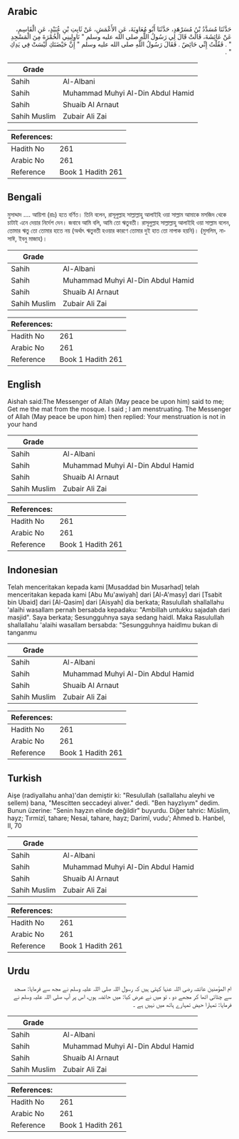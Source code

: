 ## Arabic


<div dir="rtl" lang="ar" style={{fontSize:'larger',backgroundColor:'#f8f9fa',padding:20}}>
حَدَّثَنَا مُسَدَّدُ بْنُ مُسَرْهَدٍ، حَدَّثَنَا أَبُو مُعَاوِيَةَ، عَنِ الأَعْمَشِ، عَنْ ثَابِتِ بْنِ عُبَيْدٍ، عَنِ الْقَاسِمِ، عَنْ عَائِشَةَ، قَالَتْ قَالَ لِي رَسُولُ اللَّهِ صلى الله عليه وسلم ‏"‏ نَاوِلِينِي الْخُمْرَةَ مِنَ الْمَسْجِدِ ‏"‏ ‏.‏ فَقُلْتُ إِنِّي حَائِضٌ ‏.‏ فَقَالَ رَسُولُ اللَّهِ صلى الله عليه وسلم ‏"‏ إِنَّ حَيْضَتَكِ لَيْسَتْ فِي يَدِكِ ‏"‏ ‏.‏
</div>
<div style={{backgroundColor:'#f8f9fa',padding:20, marginBottom: 10}}><table> <thead> <tr> <th>Grade</th> <th></th> </tr> </thead> <tbody> <tr><td>Sahih</td><td>Al-Albani</td></tr><tr><td>Sahih</td><td>Muhammad Muhyi Al-Din Abdul Hamid</td></tr><tr><td>Sahih</td><td>Shuaib Al Arnaut</td></tr><tr><td>Sahih Muslim</td><td>Zubair Ali Zai</td></tr></tbody></table><table> <thead> <tr> <th>References:</th> <th></th> </tr> </thead> <tbody><tr><td>Hadith No</td><td>261</td></tr><tr><td>Arabic No</td><td>261</td></tr><tr><td>Reference</td><td>Book 1 Hadith 261</td></tr></tbody></table></div>

## Bengali


<div dir="ltr" lang="bn" style={{fontSize:'larger',backgroundColor:'#f8f9fa',padding:20}}>
মুসাদ্দাদ .... আয়িশা (রাঃ) হতে বর্ণিত। তিনি বলেন, রাসূলুল্লাহ সাল্লাল্লাহু আলাইহি ওয়া সাল্লাম আমাকে মসজিদ থেকে চাটাই এনে দেয়ার নির্দেশ দেন। জবাবে আমি বলি, আমি তো ঋতুবতী। রাসূলুল্লাহ সাল্লাল্লাহু আলাইহি ওয়া সাল্লাম বলেন, তোমার ঋতু তো তোমার হাতে নয় (অর্থাৎ ঋতুবতী হওয়ার কারণে তোমার দুই হাত তো নাপাক হয়নি)। (মুসলিম, নাসাঈ, ইবনু মাজাহ)।
</div>
<div style={{backgroundColor:'#f8f9fa',padding:20, marginBottom: 10}}><table> <thead> <tr> <th>Grade</th> <th></th> </tr> </thead> <tbody> <tr><td>Sahih</td><td>Al-Albani</td></tr><tr><td>Sahih</td><td>Muhammad Muhyi Al-Din Abdul Hamid</td></tr><tr><td>Sahih</td><td>Shuaib Al Arnaut</td></tr><tr><td>Sahih Muslim</td><td>Zubair Ali Zai</td></tr></tbody></table><table> <thead> <tr> <th>References:</th> <th></th> </tr> </thead> <tbody><tr><td>Hadith No</td><td>261</td></tr><tr><td>Arabic No</td><td>261</td></tr><tr><td>Reference</td><td>Book 1 Hadith 261</td></tr></tbody></table></div>

## English


<div dir="ltr" lang="en" style={{fontSize:'larger',backgroundColor:'#f8f9fa',padding:20}}>
Aishah said:The Messenger of Allah (May peace be upon him) said to me; Get me the mat from the mosque. I said ; I am menstruating. The Messenger of Allah (May peace be upon him) then replied: Your menstruation is not in your hand
</div>
<div style={{backgroundColor:'#f8f9fa',padding:20, marginBottom: 10}}><table> <thead> <tr> <th>Grade</th> <th></th> </tr> </thead> <tbody> <tr><td>Sahih</td><td>Al-Albani</td></tr><tr><td>Sahih</td><td>Muhammad Muhyi Al-Din Abdul Hamid</td></tr><tr><td>Sahih</td><td>Shuaib Al Arnaut</td></tr><tr><td>Sahih Muslim</td><td>Zubair Ali Zai</td></tr></tbody></table><table> <thead> <tr> <th>References:</th> <th></th> </tr> </thead> <tbody><tr><td>Hadith No</td><td>261</td></tr><tr><td>Arabic No</td><td>261</td></tr><tr><td>Reference</td><td>Book 1 Hadith 261</td></tr></tbody></table></div>

## Indonesian


<div dir="ltr" lang="id" style={{fontSize:'larger',backgroundColor:'#f8f9fa',padding:20}}>
Telah menceritakan kepada kami [Musaddad bin Musarhad] telah menceritakan kepada kami [Abu Mu'awiyah] dari [Al-A'masy] dari [Tsabit bin Ubaid] dari [Al-Qasim] dari [Aisyah] dia berkata; Rasulullah shallallahu 'alaihi wasallam pernah bersabda kepadaku: "Ambillah untukku sajadah dari masjid". Saya berkata; Sesungguhnya saya sedang haidl. Maka Rasulullah shallallahu 'alaihi wasallam bersabda: "Sesungguhnya haidlmu bukan di tanganmu
</div>
<div style={{backgroundColor:'#f8f9fa',padding:20, marginBottom: 10}}><table> <thead> <tr> <th>Grade</th> <th></th> </tr> </thead> <tbody> <tr><td>Sahih</td><td>Al-Albani</td></tr><tr><td>Sahih</td><td>Muhammad Muhyi Al-Din Abdul Hamid</td></tr><tr><td>Sahih</td><td>Shuaib Al Arnaut</td></tr><tr><td>Sahih Muslim</td><td>Zubair Ali Zai</td></tr></tbody></table><table> <thead> <tr> <th>References:</th> <th></th> </tr> </thead> <tbody><tr><td>Hadith No</td><td>261</td></tr><tr><td>Arabic No</td><td>261</td></tr><tr><td>Reference</td><td>Book 1 Hadith 261</td></tr></tbody></table></div>

## Turkish


<div dir="ltr" lang="tr" style={{fontSize:'larger',backgroundColor:'#f8f9fa',padding:20}}>
Aişe (radiyallahu anha)'dan demiştir ki: "Resulullah (sallallahu aleyhi ve sellem) bana, "Mescitten seccadeyi alıver." dedi. "Ben hayzlıyım" dedim. Bunun üzerine: "Senin hayzın elinde değildir" buyurdu. Diğer tahric: Müslim, hayz; Tırmizî, tahare; Nesai, tahare, hayz; Darimî, vudu’; Ahmed b. Hanbel, II, 70
</div>
<div style={{backgroundColor:'#f8f9fa',padding:20, marginBottom: 10}}><table> <thead> <tr> <th>Grade</th> <th></th> </tr> </thead> <tbody> <tr><td>Sahih</td><td>Al-Albani</td></tr><tr><td>Sahih</td><td>Muhammad Muhyi Al-Din Abdul Hamid</td></tr><tr><td>Sahih</td><td>Shuaib Al Arnaut</td></tr><tr><td>Sahih Muslim</td><td>Zubair Ali Zai</td></tr></tbody></table><table> <thead> <tr> <th>References:</th> <th></th> </tr> </thead> <tbody><tr><td>Hadith No</td><td>261</td></tr><tr><td>Arabic No</td><td>261</td></tr><tr><td>Reference</td><td>Book 1 Hadith 261</td></tr></tbody></table></div>

## Urdu


<div dir="rtl" lang="ur" style={{fontSize:'larger',backgroundColor:'#f8f9fa',padding:20}}>
ام المؤمنین عائشہ رضی اللہ عنہا کہتی ہیں کہ رسول اللہ صلی اللہ علیہ وسلم نے مجھ سے فرمایا: مسجد سے چٹائی اٹھا کر مجھے دو ، تو میں نے عرض کیا: میں حائضہ ہوں، اس پر آپ صلی اللہ علیہ وسلم نے فرمایا: تمہارا حیض تمہارے ہاتھ میں نہیں ہے ۔
</div>
<div style={{backgroundColor:'#f8f9fa',padding:20, marginBottom: 10}}><table> <thead> <tr> <th>Grade</th> <th></th> </tr> </thead> <tbody> <tr><td>Sahih</td><td>Al-Albani</td></tr><tr><td>Sahih</td><td>Muhammad Muhyi Al-Din Abdul Hamid</td></tr><tr><td>Sahih</td><td>Shuaib Al Arnaut</td></tr><tr><td>Sahih Muslim</td><td>Zubair Ali Zai</td></tr></tbody></table><table> <thead> <tr> <th>References:</th> <th></th> </tr> </thead> <tbody><tr><td>Hadith No</td><td>261</td></tr><tr><td>Arabic No</td><td>261</td></tr><tr><td>Reference</td><td>Book 1 Hadith 261</td></tr></tbody></table></div>